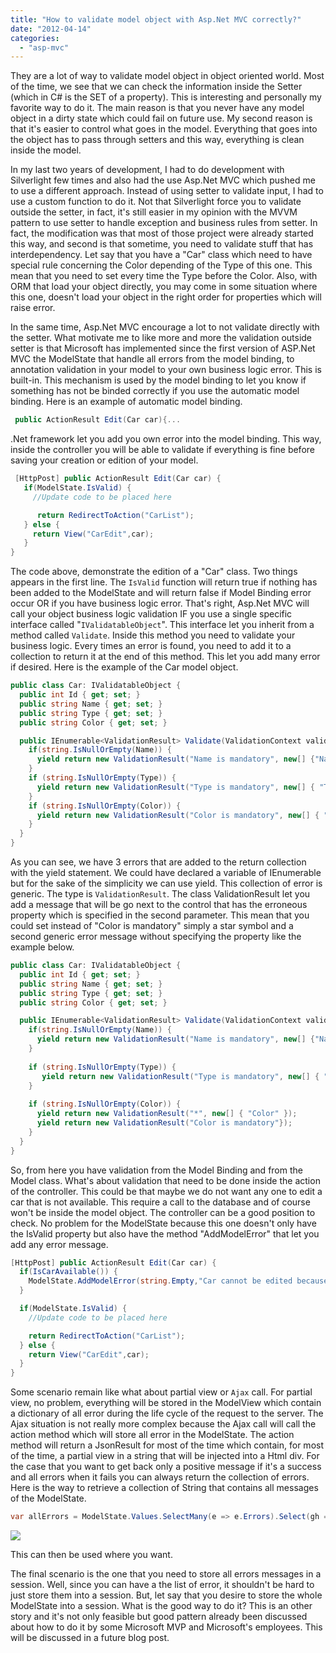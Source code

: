 ```yaml
---
title: "How to validate model object with Asp.Net MVC correctly?"
date: "2012-04-14"
categories: 
  - "asp-mvc"
---
```


They are a lot of way to validate model object in object oriented world. Most of the time, we see that we can check the information inside the Setter (which in C\# is the SET of a property). This is interesting and personally my favorite way to do it. The main reason is that you never have any model object in a dirty state which could fail on future use. My second reason is that it's easier to control what goes in the model. Everything that goes into the object has to pass through setters and this way, everything is clean inside the model.

In my last two years of development, I had to do development with Silverlight few times and also had the use Asp.Net MVC which pushed me to use a different approach. Instead of using setter to validate input, I had to use a custom function to do it. Not that Silverlight force you to validate outside the setter, in fact, it's still easier in my opinion with the MVVM pattern to use setter to handle exception and business rules from setter. In fact, the modification was that most of those project were already started this way, and second is that sometime, you need to validate stuff that has interdependency. Let say that you have a "Car" class which need to have special rule concerning the Color depending of the Type of this one. This mean that you need to set every time the Type before the Color. Also, with ORM that load your object directly, you may come in some situation where this one, doesn't load your object in the right order for properties which will raise error.

In the same time, Asp.Net MVC encourage a lot to not validate directly with the setter. What motivate me to like more and more the validation outside setter is that Microsoft has implemented since the first version of ASP.Net MVC the ModelState that handle all errors from the model binding, to annotation validation in your model to your own business logic error. This is built-in. This mechanism is used by the model binding to let you know if something has not be binded correctly if you use the automatic model binding. Here is an example of automatic model binding.


```csharp
 public ActionResult Edit(Car car){... 
```

.Net framework let you add you own error into the model binding. This way, inside the controller you will be able to validate if everything is fine before saving your creation or edition of your model.


```csharp
 [HttpPost] public ActionResult Edit(Car car) { 
   if(ModelState.IsValid) { 
     //Update code to be placed here

      return RedirectToAction("CarList"); 
   } else { 
     return View("CarEdit",car); 
   } 
} 
```

The code above, demonstrate the edition of a "Car" class. Two things appears in the first line. The `IsValid` function will return true if nothing has been added to the ModelState and will return false if Model Binding error occur OR if you have business logic error. That's right, Asp.Net MVC will call your object business logic validation IF you use a single specific interface called "`IValidatableObject`". This interface let you inherit from a method called `Validate`. Inside this method you need to validate your business logic. Every times an error is found, you need to add it to a collection to return it at the end of this method. This let you add many error if desired. Here is the example of the Car model object.


```csharp
public class Car: IValidatableObject { 
  public int Id { get; set; } 
  public string Name { get; set; } 
  public string Type { get; set; } 
  public string Color { get; set; }

  public IEnumerable<ValidationResult> Validate(ValidationContext validationContext) { 
    if(string.IsNullOrEmpty(Name)) { 
      yield return new ValidationResult("Name is mandatory", new[] {"Name"}); 
    }
    if (string.IsNullOrEmpty(Type)) { 
      yield return new ValidationResult("Type is mandatory", new[] { "Type" }); 
    } 
    if (string.IsNullOrEmpty(Color)) { 
      yield return new ValidationResult("Color is mandatory", new[] { "Color" }); 
    } 
  } 
} 
```

As you can see, we have 3 errors that are added to the return collection with the yield statement. We could have declared a variable of IEnumerable but for the sake of the simplicity we can use yield. This collection of error is generic. The type is `ValidationResult`. The class ValidationResult let you add a message that will be go next to the control that has the erroneous property which is specified in the second parameter. This mean that you could set instead of "Color is mandatory" simply a star symbol and a second generic error message without specifying the property like the example below.

```csharp
public class Car: IValidatableObject { 
  public int Id { get; set; } 
  public string Name { get; set; } 
  public string Type { get; set; } 
  public string Color { get; set; }

  public IEnumerable<ValidationResult> Validate(ValidationContext validationContext) { 
    if(string.IsNullOrEmpty(Name)) { 
      yield return new ValidationResult("Name is mandatory", new[] {"Name"}); 
    } 
    
    if (string.IsNullOrEmpty(Type)) {
       yield return new ValidationResult("Type is mandatory", new[] { "Type" }); 
    } 
    
    if (string.IsNullOrEmpty(Color)) { 
      yield return new ValidationResult("*", new[] { "Color" }); 
      yield return new ValidationResult("Color is mandatory"}); 
    } 
  } 
} 
```

So, from here you have validation from the Model Binding and from the Model class. What's about validation that need to be done inside the action of the controller. This could be that maybe we do not want any one to edit a car that is not available. This require a call to the database and of course won't be inside the model object. The controller can be a good position to check. No problem for the ModelState because this one doesn't only have the IsValid property but also have the method "AddModelError" that let you add any error message.

```csharp
[HttpPost] public ActionResult Edit(Car car) { 
  if(IsCarAvailable()) { 
    ModelState.AddModelError(string.Empty,"Car cannot be edited because not available anymore"); 
  }

  if(ModelState.IsValid) { 
    //Update code to be placed here

    return RedirectToAction("CarList"); 
  } else { 
    return View("CarEdit",car); 
  } 
} 
```

Some scenario remain like what about partial view or `Ajax` call. For partial view, no problem, everything will be stored in the ModelView which contain a dictionary of all error during the life cycle of the request to the server. The Ajax situation is not really more complex because the Ajax call will call the action method which will store all error in the ModelState. The action method will return a JsonResult for most of the time which contain, for most of the time, a partial view in a string that will be injected into a Html div. For the case that you want to get back only a positive message if it's a success and all errors when it fails you can always return the collection of errors. Here is the way to retrieve a collection of String that contains all messages of the ModelState.


```csharp
var allErrors = ModelState.Values.SelectMany(e => e.Errors).Select(gh => gh.ErrorMessage); 
```

![](images/allerrorsInOneCollection-400x51.png)

This can then be used where you want.

The final scenario is the one that you need to store all errors messages in a session. Well, since you can have a the list of error, it shouldn't be hard to just store them into a session. But, let say that you desire to store the whole ModelState into a session. What is the good way to do it? This is an other story and it's not only feasible but good pattern already been discussed about how to do it by some Microsoft MVP and Microsoft's employees. This will be discussed in a future blog post.
